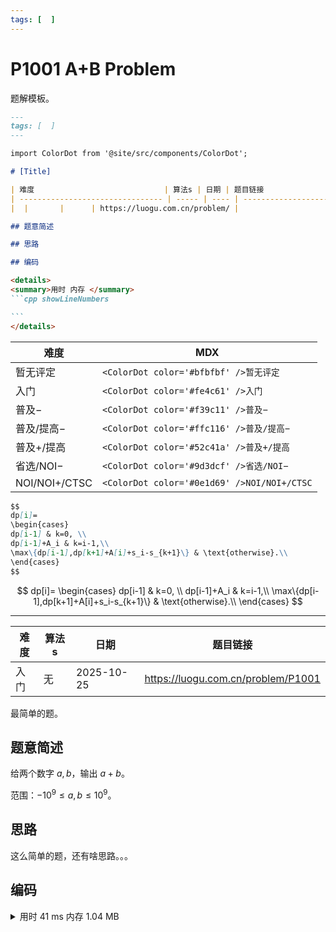 ```yaml
---
tags: [  ]
---
```



# P1001 A+B Problem

题解模板。

````markdown
---
tags: [  ]
---

import ColorDot from '@site/src/components/ColorDot';

# [Title]

| 难度                             | 算法s | 日期 | 题目链接                           |
| -------------------------------- | ----- | ---- | ---------------------------------- |
|  |       |      | https://luogu.com.cn/problem/ |

## 题意简述

## 思路

## 编码

<details>
<summary>用时 内存 </summary>
```cpp showLineNumbers

```
</details>
````
| 难度                                      | MDX                                         |
| ----------------------------------------- | ------------------------------------------- |
| <ColorDot color='#bfbfbf' />暂无评定      | `<ColorDot color='#bfbfbf' />暂无评定`      |
| <ColorDot color='#fe4c61' />入门          | `<ColorDot color='#fe4c61' />入门`          |
| <ColorDot color='#f39c11' />普及−         | `<ColorDot color='#f39c11' />普及−`         |
| <ColorDot color='#ffc116' />普及/提高−    | `<ColorDot color='#ffc116' />普及/提高−`    |
| <ColorDot color='#52c41a' />普及+/提高    | `<ColorDot color='#52c41a' />普及+/提高`    |
| <ColorDot color='#9d3dcf' />省选/NOI−     | `<ColorDot color='#9d3dcf' />省选/NOI−`     |
| <ColorDot color='#0e1d69' />NOI/NOI+/CTSC | `<ColorDot color='#0e1d69' />NOI/NOI+/CTSC` |

```markdown
$$
dp[i]=
\begin{cases}
dp[i-1] & k=0, \\
dp[i-1]+A_i & k=i-1,\\
\max\{dp[i-1],dp[k+1]+A[i]+s_i-s_{k+1}\} & \text{otherwise}.\\
\end{cases}
$$
```

$$
dp[i]=
\begin{cases}
dp[i-1] & k=0, \\
dp[i-1]+A_i & k=i-1,\\
\max\{dp[i-1],dp[k+1]+A[i]+s_i-s_{k+1}\} & \text{otherwise}.\\
\end{cases}
$$

---

| 难度                             | 算法s | 日期       | 题目链接                           |
| -------------------------------- | ----- | ---------- | ---------------------------------- |
| <ColorDot color='#fe4c61' />入门 | 无    | 2025-10-25 | https://luogu.com.cn/problem/P1001 |

最简单的题。

## 题意简述

给两个数字 $a,b$，输出 $a+b$。

范围：$-10^9\le a,b\le10^9$。

## 思路

这么简单的题，还有啥思路。。。

## 编码

<details>
<summary>用时 41 ms 内存 1.04 MB</summary>
```cpp showLineNumbers
/*
* P1001 A+B Problem
*/
#include <bits/stdc++.h>
using namespace std;
int main() {
    int a, b;
    cin >> a >> b;
    cout << a + b;
    return 0;
}
```
</details>
